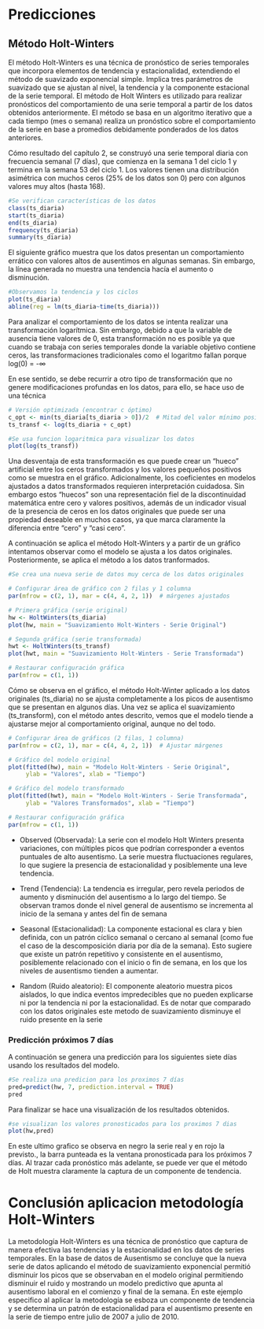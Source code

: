 
# Predicciones

## Método Holt-Winters

El método Holt-Winters es una técnica de pronóstico de series temporales que incorpora elementos de tendencia y estacionalidad, extendiendo el método de suavizado exponencial simple. Implica tres parámetros de suavizado que se ajustan al nivel, la tendencia y la componente estacional de la serie temporal. El método de Holt Winters es utilizado para realizar pronósticos del comportamiento de una serie temporal a partir de los datos obtenidos anteriormente. El método se basa en un algoritmo iterativo que a cada tiempo (mes o semana) realiza un pronóstico sobre el comportamiento de la serie en base a promedios debidamente ponderados de los datos anteriores.

Cómo resultado del capítulo 2, se construyó una serie temporal diaria con frecuencia semanal (7 días), que comienza en la semana 1 del ciclo 1 y termina en la semana 53 del ciclo 1. Los valores tienen una distribución asimétrica con muchos ceros (25% de los datos son 0) pero con algunos valores muy altos (hasta 168).

```r
#Se verifican características de los datos
class(ts_diaria)
start(ts_diaria)
end(ts_diaria)
frequency(ts_diaria)
summary(ts_diaria)
```
El siguiente gráfico muestra que los datos presentan un comportamiento errático con valores altos de ausentimos en algunas semanas. Sin embargo, la línea generada no muestra una tendencia hacía el aumento o disminución.

```r
#Observamos la tendencia y los ciclos
plot(ts_diaria)
abline(reg = lm(ts_diaria~time(ts_diaria)))
```

Para analizar el comportamiento de los datos se intenta realizar una transformación logarítmica. Sin embargo, debido a que la variable de ausencia tiene valores de 0, esta transformación no es posible ya que cuando se trabaja con series temporales donde la variable objetivo contiene ceros, las transformaciones tradicionales como el logaritmo fallan porque log(0) = -∞

En ese sentido, se debe recurrir a otro tipo de transformación que no genere modificaciones profundas en los datos, para ello, se hace uso de una técnica

```r

# Versión optimizada (encontrar c óptimo)
c_opt <- min(ts_diaria[ts_diaria > 0])/2  # Mitad del valor mínimo positivo
ts_transf <- log(ts_diaria + c_opt)

#Se usa funcion logaritmica para visualizar los datos
plot(log(ts_transf))
```

Una desventaja de esta transformación es que puede crear un "hueco" artificial entre los ceros transformados y los valores pequeños positivos como se muestra en el gráfico. Adicionalmente, los coeficientes en modelos ajustados a datos transformados requieren interpretación cuidadosa.  Sin embargo estos "huecos" son una representación fiel de la discontinuidad matemática entre cero y valores positivos, además de un indicador visual de la presencia de ceros en los datos originales que puede ser una propiedad deseable en muchos casos, ya que marca claramente la diferencia entre "cero" y "casi cero".

A continuación se aplica el método Holt-Winters y a partir de un gráfico intentamos observar como el modelo se ajusta a los datos originales. Posteriormente, se aplica el método a los datos tranformados. 

```r
#Se crea una nueva serie de datos muy cerca de los datos originales

# Configurar área de gráfico con 2 filas y 1 columna
par(mfrow = c(2, 1), mar = c(4, 4, 2, 1))  # márgenes ajustados

# Primera gráfica (serie original)
hw <- HoltWinters(ts_diaria)
plot(hw, main = "Suavizamiento Holt-Winters - Serie Original")

# Segunda gráfica (serie transformada)
hwt <- HoltWinters(ts_transf)
plot(hwt, main = "Suavizamiento Holt-Winters - Serie Transformada")

# Restaurar configuración gráfica
par(mfrow = c(1, 1))
```

Cómo se observa en el gráfico, el método Holt-Winter aplicado a los datos originales (ts_diaria) no se ajusta completamente a los picos de ausentismo que se presentan en algunos días. Una vez se aplica el suavizamiento (ts_transform), con el método antes descrito, vemos que el modelo tiende a ajustarse mejor al comportamiento original, aunque no del todo. 



```r

# Configurar área de gráficos (2 filas, 1 columna)
par(mfrow = c(2, 1), mar = c(4, 4, 2, 1))  # Ajustar márgenes

# Gráfico del modelo original
plot(fitted(hw), main = "Modelo Holt-Winters - Serie Original",
     ylab = "Valores", xlab = "Tiempo")

# Gráfico del modelo transformado
plot(fitted(hwt), main = "Modelo Holt-Winters - Serie Transformada",
     ylab = "Valores Transformados", xlab = "Tiempo")

# Restaurar configuración gráfica
par(mfrow = c(1, 1))
```

- Observed (Observada): La serie con el modelo Holt Winters presenta variaciones, con múltiples picos que podrían corresponder a eventos puntuales de alto ausentismo. La serie muestra fluctuaciones regulares, lo que sugiere la presencia de estacionalidad y posiblemente una leve tendencia.

- Trend (Tendencia): La tendencia es irregular, pero revela periodos de aumento y disminución del ausentismo a lo largo del tiempo. Se observan tramos donde el nivel general de ausentismo se incrementa al inicio de la semana y antes del fin de semana

- Seasonal (Estacionalidad): La componente estacional es clara y bien definida, con un patrón cíclico semanal o cercano al semanal (como fue el caso de la descomposición diaria por día de la semana). Esto sugiere que existe un patrón repetitivo y consistente en el ausentismo, posiblemente relacionado con el inicio o fin de semana, en los que los niveles de ausentismo tienden a aumentar.

- Random (Ruido aleatorio): El componente aleatorio muestra picos aislados, lo que indica eventos impredecibles que no pueden explicarse ni por la tendencia ni por la estacionalidad. Es de notar que comparado con los datos originales este metodo de suavizamiento disminuye el ruido presente en la serie


### Predicción próximos 7 días

A continuación se genera una predicción para los siguientes siete días usando los resultados del modelo. 

```r
#Se realiza una predicion para los proximos 7 días
pred=predict(hw, 7, prediction.interval = TRUE)
pred
```
Para finalizar se hace una visualización de los resultados obtenidos. 

```r
#se visualizan los valores pronosticados para los proximos 7 dias
plot(hw,pred)
```

En este ultimo grafico se observa en negro la serie real y en rojo la previsto., la barra punteada  es la ventana pronosticada para los próximos 7 días. Al trazar cada pronóstico más adelante, se puede ver que el método de Holt muestra claramente la captura de un componente de tendencia.

# Conclusión aplicacion metodología Holt-Winters

La metodología Holt-Winters es una técnica de pronóstico  que captura de manera efectiva las tendencias y la estacionalidad en los datos de series temporales. En la base de datos de Ausentismo se concluye que la nueva serie de datos aplicando el método de suavizamiento exponencial permitió disminuir los picos  que se observaban en el  modelo original permitiendo disminuir el ruido y mostrando un modelo predictivo que apunta al ausentismo laboral en el comienzo y final de la semana. En este ejemplo especifico al aplicar la metodología se esboza un componente de tendencia y se determina un patrón de estacionalidad para el ausentismo presente en la serie de tiempo entre julio de 2007 a julio de 2010.
